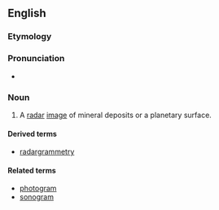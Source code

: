 ==English==

===Etymology===

{{prefix|radar|gram}}

===Pronunciation===

* {{IPA|ˈɹeɪdɑɹɡɹæm}}

===Noun===
{{en-noun}}

# {{planetology|geology}}  A [[radar]] [[image]] of mineral deposits or a planetary surface.

====Derived terms====
* [[radargrammetry]]

====Related terms====
* [[photogram]]
* [[sonogram]]